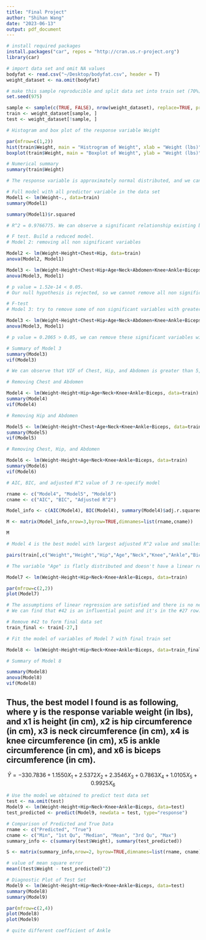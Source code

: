```yaml
---
title: "Final Project"
author: "Shihan Wang"
date: "2023-06-13"
output: pdf_document
---
```


```r
# install required packages
install.packages("car", repos = "http://cran.us.r-project.org")
library(car)
```

```r
# import data set and omit NA values
bodyfat <- read.csv("~/Desktop/bodyfat.csv", header = T)
weight_dataset <- na.omit(bodyfat)
```

```r
# make this sample reproducible and split data set into train set (70%) and test set (30%)
set.seed(975)

sample <- sample(c(TRUE, FALSE), nrow(weight_dataset), replace=TRUE, prob=c(0.7,0.3))
train <- weight_dataset[sample, ]
test <- weight_dataset[!sample, ]
```

```r
# Histogram and box plot of the response variable Weight

par(mfrow=c(1,2))
hist(train$Weight, main = "Histrogram of Weight", xlab = "Weight (lbs)", breaks=20)
boxplot(train$Weight, main = "Boxplot of Weight", ylab = "Weight (lbs)")

# Numerical summary
summary(train$Weight)

# The response variable is approximately normal distributed, and we can observe an outlier (Weight = 363.15 lbs).
```

```r
# Full model with all predictor variable in the data set
Model1 <- lm(Weight~., data=train)
summary(Model1)

summary(Model1)$r.squared

# R^2 = 0.9766775. We can observe a significant relationship existing between weight and predictor variables.
```

```r
# F test. Build a reduced model.
# Model 2: removing all non significant variables

Model2 <- lm(Weight~Height+Chest+Hip, data=train)
anova(Model2, Model1)

Model3 <- lm(Weight~Height+Chest+Hip+Age+Neck+Abdomen+Knee+Ankle+Biceps, data=train)
anova(Model3, Model1)

# p value = 1.52e-14 < 0.05. 
# Our null hypothesis is rejected, so we cannot remove all non significant variables simultaneously.
```

```r
# F-test
# Model 3: try to remove some of non significant variables with greater Pr(>|t|).

Model3 <- lm(Weight~Height+Chest+Hip+Age+Neck+Abdomen+Knee+Ankle+Biceps, data=train)
anova(Model3, Model1)

# p value = 0.2065 > 0.05, we can remove these significant variables with greater Pr(>|t|).
```

```r
# Summary of Model 3
summary(Model3)
vif(Model3)

# We can observe that VIF of Chest, Hip, and Abdomen is greater than 5, so we need to re-specify the model.
```

```r
# Removing Chest and Abdomen

Model4 <- lm(Weight~Height+Hip+Age+Neck+Knee+Ankle+Biceps, data=train)
summary(Model4)
vif(Model4)
```

```r
# Removing Hip and Abdomen

Model5 <- lm(Weight~Height+Chest+Age+Neck+Knee+Ankle+Biceps, data=train)
summary(Model5)
vif(Model5)
```

```r
# Removing Chest, Hip, and Abdomen

Model6 <- lm(Weight~Height+Age+Neck+Knee+Ankle+Biceps, data=train)
summary(Model6)
vif(Model6)
```

```r
# AIC, BIC, and adjusted R^2 value of 3 re-specify model

rname <- c("Model4", "Model5", "Model6")
cname <- c("AIC", "BIC", "Adjusted R^2")

Model_info <- c(AIC(Model4), BIC(Model4), summary(Model4)$adj.r.squared, AIC(Model5), BIC(Model5), summary(Model5)$adj.r.squared, AIC(Model6), BIC(Model6), summary(Model6)$adj.r.squared)

M <- matrix(Model_info,nrow=3,byrow=TRUE,dimnames=list(rname,cname))

M

# Model 4 is the best model with largest adjusted R^2 value and smallest AIC and BIC values.
```

```r
pairs(train[,c("Weight","Height","Hip","Age","Neck","Knee","Ankle","Biceps")])
```

```r
# The variable "Age" is flatly distributed and doesn't have a linear relationship with the response variable, so I remove it from my model.

Model7 <- lm(Weight~Height+Hip+Neck+Knee+Ankle+Biceps, data=train)
```

```r
par(mfrow=c(2,2))
plot(Model7)

# The assumptions of linear regression are satisfied and there is no need for transformation.
# We can find that #42 is an influential point and it's in the #27 row.

# Remove #42 to form final data set
train_final <- train[-27,]
```

```r
# Fit the model of variables of Model 7 with final train set

Model8 <- lm(Weight~Height+Hip+Neck+Knee+Ankle+Biceps, data=train_final)

# Summary of Model 8

summary(Model8)
anova(Model8)
vif(Model8)

```

## Thus, the best model I found is as following, where y is the response variable weight (in lbs), and x1 is height (in cm), x2 is hip circumference (in cm), x3 is neck circumference (in cm), x4 is knee circumference (in cm), x5 is ankle circumference (in cm), and x6 is biceps circumference (in cm).
$$
\hat{Y} = -330.7836  +  1.1550{X}_1 + 2.5372{X}_2 + 2.3546{X}_3 + 0.7863{X}_4 + 1.0105{X}_5 + 0.9925{X}_6
$$

```r
# Use the model we obtained to predict test data set
test <- na.omit(test)
Model9 <- lm(Weight~Height+Hip+Neck+Knee+Ankle+Biceps, data=test)
test_predicted <- predict(Model9, newdata = test, type="response")

# Comparison of Predicted and True Data
rname <- c("Predicted", "True")
cname <- c("Min", "1st Qu", "Median", "Mean", "3rd Qu", "Max")
summary_info <- c(summary(test$Weight), summary(test_predicted))

S <- matrix(summary_info,nrow=2, byrow=TRUE,dimnames=list(rname, cname))

# value of mean square error
mean((test$Weight - test_predicted)^2)
```

```r
# Diagnostic Plot of Test Set
Model9 <- lm(Weight~Height+Hip+Neck+Knee+Ankle+Biceps, data=test)
summary(Model8)
summary(Model9)

par(mfrow=c(2,4))
plot(Model8)
plot(Model9)

# quite different coefficient of Ankle
```


